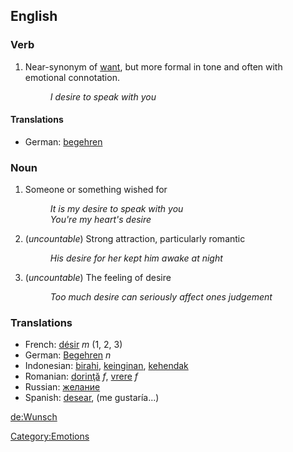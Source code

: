 == English ==

=== Verb ===

# Near-synonym of [[want]], but more formal in tone and often with emotional connotation.
#: ''I desire to speak with you''

==== Translations ====

*German: [[begehren]]

=== Noun ===

# Someone or something wished for
#: ''It is my desire to speak with you''
#: ''You're my heart's desire''
# (''uncountable'') Strong attraction, particularly romantic
#: ''His desire for her kept him awake at night''
# (''uncountable'') The feeling of desire
#: ''Too much desire can seriously affect ones judgement''

===Translations===
*French: [[désir]] ''m'' (1, 2, 3)
*German: [[Begehren]] ''n''
*Indonesian: [[birahi]], [[ingin|keinginan]], [[hendak|kehendak]]
*Romanian: [[dorinţă]] ''f'', [[vrere]] ''f''
*Russian: [[желание]]
*Spanish: [[desear]], (me gustaría...)

[[de:Wunsch]]
[[Category:Emotions]]